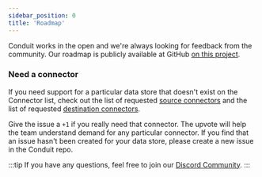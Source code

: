 ```yaml
---
sidebar_position: 0
title: 'Roadmap'
---
```



Conduit works in the open and we're always looking for feedback from the community. Our roadmap is publicly available at GitHub [on this project](https://github.com/orgs/ConduitIO/projects/3/views/9).

### Need a connector

If you need support for a particular data store that doesn't exist on the Connector list, check out the list of
requested [source connectors](https://github.com/ConduitIO/conduit/issues?q=is%3Aissue+label%3Aconnector%3Asource+is%3Aopen) and the list of requested [destination connectors](https://github.com/ConduitIO/conduit/issues?q=is%3Aissue+label%3Aconnector%3Adestination+is%3Aopen).

Give the issue a `+1` if you really need that connector. The upvote will help the team understand demand for any
particular connector. If you find that an issue hasn't been created for your data store, please create a new issue in
the Conduit repo.

:::tip
If you have any questions, feel free to join our [Discord Community](https://discord.meroxa.com/).
:::

